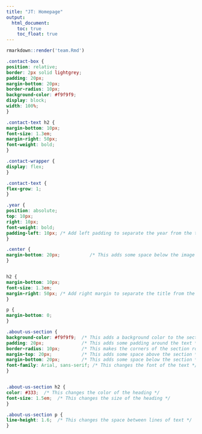 ```yaml
---
title: "JT: Homepage"
output: 
  html_document:
    toc: true
    toc_float: true
---
```

<style>
.title{
display: none;
}
</style>


```r

rmarkdown::render('team.Rmd')

```

```css

.contact-box {
position: relative;
border: 2px solid lightgrey;
padding: 20px;
margin-bottom: 20px;
border-radius: 10px;
background-color: #f9f9f9;
display: block;
width: 100%;
}

.contact-text h2 {
margin-bottom: 10px;
font-size: 1.3em;
margin-right: 50px;
font-weight: bold;
}

.contact-wrapper {
display: flex;
}

.contact-text {
flex-grow: 1;
}

.year {
position: absolute;
top: 10px;
right: 10px;
font-weight: bold;
padding-left: 10px; /* Add left padding to separate the year from the text */
}

.center {
margin-bottom: 20px;           /* This adds some space below the image */
}


h2 {
margin-bottom: 10px;
font-size: 1.3em;
margin-right: 50px; /* Add right margin to separate the title from the year */
}

p {
margin-bottom: 0;
}

.about-us-section {
background-color: #f9f9f9;  /* This adds a background color to the section */
padding: 20px;              /* This adds some padding around the text */
border-radius: 10px;        /* This makes the corners of the section rounded */
margin-top: 20px;           /* This adds some space above the section */
margin-bottom: 20px;        /* This adds some space below the section */
font-family: Arial, sans-serif; /* This changes the font of the text */
}


.about-us-section h2 {
color: #333;  /* This changes the color of the heading */
font-size: 1.5em;  /* This changes the size of the heading */
}

.about-us-section p {
line-height: 1.6;  /* This changes the space between lines of text */
}

```




